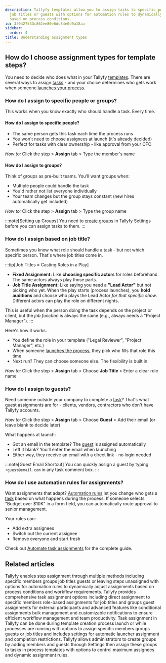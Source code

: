 ```yaml
---
description: Tallyfy templates allow you to assign tasks to specific people groups
  job titles or guests with options for automation rules to dynamically change assignments
  based on process conditions.
id: 3f0427533c862ee80e6dc84e0d9a18aa
sidebar:
  order: 4
title: Understanding assignment types
---
```


## How do I choose assignment types for template steps?

You need to decide who does what in your Tallyfy [templates](/products/pro/documenting/templates/). There are several ways to assign [tasks](/products/pro/tracking-and-tasks/tasks/) - and your choice determines who gets work when someone [launches your process](/products/pro/launching/).

### How do I assign to specific people or groups?

This works when you know exactly who should handle a task. Every time.

#### How do I assign to specific people?
- The same person gets this task each time the process runs
- You won't need to choose assignees at launch (it's already decided)
- Perfect for tasks with clear ownership - like approval from your CFO

*How to:* Click the step > **Assign** tab > Type the member's name

#### How do I assign to groups?
Think of groups as pre-built teams. You'll want groups when:
- Multiple people could handle the task
- You'd rather not list everyone individually  
- Your team changes but the group stays constant (new hires automatically get included)

*How to:* Click the step > **Assign** tab > Type the group name

:::note[Setting up Groups]
You need to [create groups](/products/pro/documenting/groups/how-to-manage-groups-and-assign-tasks-in-tallyfy/) in Tallyfy Settings before you can assign tasks to them.
:::

### How do I assign based on job title?

Sometimes you know what role should handle a task - but not which specific person. That's where job titles come in.

:::tip[Job Titles = Casting Roles in a Play]
- **Fixed Assignment:** Like **choosing specific actors** for roles beforehand. The same actors always play those parts.
- **Job Title Assignment:** Like saying you need a **"Lead Actor"** but not picking who yet. When the play starts (process launches), you **hold auditions** and choose who plays the Lead Actor *for that specific show*. Different actors can play the role on different nights.

This is useful when the person doing the task depends on the project or client, but the *job function* is always the same (e.g., always needs a "Project Manager").
:::

Here's how it works:
- You define the role in your template ("Legal Reviewer", "Project Manager", etc.)
- When someone [launches the process](/products/pro/launching/), they pick who fills that role this time
- Next run? They can choose someone else. The flexibility is built in.

*How to:* Click the step > **Assign** tab > Choose **Job Title** > Enter a clear role name

### How do I assign to guests?

Need someone outside your company to complete a [task](/products/pro/tracking-and-tasks/tasks/)? That's what guest assignments are for - clients, vendors, contractors who don't have Tallyfy accounts.

*How to:* Click the step > **Assign** tab > Choose **Guest** > Add their email (or leave blank to decide later)

What happens at launch:
- Got an email in the template? The [guest](/products/pro/documenting/guests/) is assigned automatically
- Left it blank? You'll enter the email when launching
- Either way, they receive an email with a direct link - no login needed

:::note[Guest Email Shortcut]
You can quickly assign a guest by typing `+guest@email.com` in any task comment box.
:::

### How do I use automation rules for assignments?

Want assignments that adapt? [Automation rules](/products/pro/documenting/templates/automations/) let you change who gets a [task](/products/pro/tracking-and-tasks/tasks/) based on what happens during the process. If someone selects "Budget over $10K" in a form field, you can automatically route approval to senior management.

Your rules can:
- Add extra assignees
- Switch out the current assignee
- Remove everyone and start fresh

Check out [Automate task assignments](/products/pro/documenting/templates/automations/actions/asignment-actions/) for the complete guide.


## Related articles
<CardGrid>
<LinkTitleCard header="<b>Edit Templates > Assign steps in the Tallyfy template builder</b>" href="/products/pro/documenting/templates/edit-templates/assign-steps-in-the-tallyfy-template-builder/" > Tallyfy enables step assignment through multiple methods including specific members groups job titles guests or leaving steps unassigned with options for automation rules to dynamically adjust assignments based on process conditions and workflow requirements. </LinkTitleCard>
<LinkTitleCard header="<b>Tasks > Complete guide to task assignment options</b>" href="/products/pro/tracking-and-tasks/tasks/task-assignment-guide/" > Tallyfy provides comprehensive task assignment options including direct assignment to specific members role-based assignments for job titles and groups guest assignments for external participants and advanced features like conditional assignments bulk management and customizable notifications to ensure efficient workflow management and team productivity. </LinkTitleCard>
<LinkTitleCard header="<b>Edit Task > Assign members or guests after launching</b>" href="/products/pro/tracking-and-tasks/tasks/edit-task/how-can-i-assign-members-to-tasks-in-tallyfy/" > Task assignment in Tallyfy can be done during template creation process launch or while processes are running with options to assign specific members groups guests or job titles and includes settings for automatic launcher assignment and completion restrictions. </LinkTitleCard>
<LinkTitleCard header="<b>Groups > Create and assign groups</b>" href="/products/pro/documenting/groups/how-to-manage-groups-and-assign-tasks-in-tallyfy/" > Tallyfy allows administrators to create groups by adding members and guests through Settings then assign these groups to tasks in process templates with options to control maximum assignees and dynamic assignment rules. </LinkTitleCard>
</CardGrid>